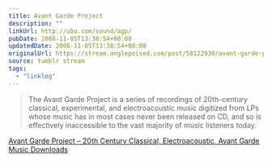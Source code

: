 ```yaml
---
title: Avant Garde Project
description: ""
linkUrl: http://ubu.com/sound/agp/
pubDate: 2008-11-05T13:38:54+00:00
updatedDate: 2008-11-05T13:38:54+00:00
originalUrl: https://stream.anglepoised.com/post/58122930/avant-garde-project-20th-century-classical
source: tumblr stream
tags:
  - "linklog"
---
```


> The Avant Garde Project is a series of recordings of 20th-century classical, experimental, and electroacoustic music digitized from LPs whose music has in most cases never been released on CD, and so is effectively inaccessible to the vast majority of music listeners today.

[Avant Garde Project &#8211; 20th Century Classical, Electroacoustic, Avant Garde Music Downloads][1]

[1]: http://ubu.com/sound/agp/
